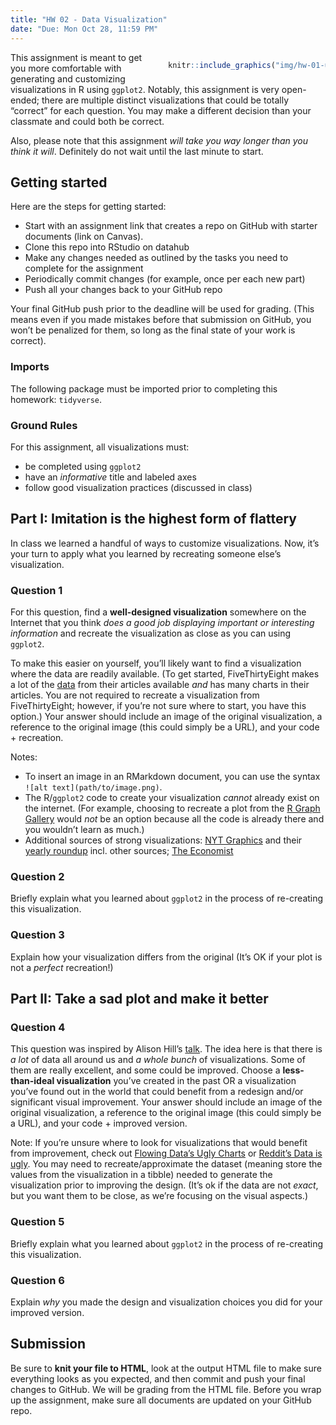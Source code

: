 ```yaml
---
title: "HW 02 - Data Visualization"
date: "Due: Mon Oct 28, 11:59 PM"
---
```


::: {style="float:right;position: relative; margin-left: 20px; max-width: 50%"}
```r
knitr::include_graphics("img/hw-01-ugly-chart.png")
```
:::

This assignment is meant to get you more comfortable with generating and customizing visualizations in R using `ggplot2`. Notably, this assignment is very open-ended; there are multiple distinct visualizations that could be totally "correct" for each question. You may make a different decision than your classmate and could both be correct.

Also, please note that this assignment *will take you way longer than you think it will*. Definitely do not wait until the last minute to start.

## Getting started

Here are the steps for getting started:

-   Start with an assignment link that creates a repo on GitHub with starter documents (link on Canvas).
-   Clone this repo into RStudio on datahub
-   Make any changes needed as outlined by the tasks you need to complete for the assignment
-   Periodically commit changes (for example, once per each new part)
-   Push all your changes back to your GitHub repo

Your final GitHub push prior to the deadline will be used for grading. (This means even if you made mistakes before that submission on GitHub, you won't be penalized for them, so long as the final state of your work is correct).

### Imports

The following package must be imported prior to completing this homework: `tidyverse`.

### Ground Rules

For this assignment, all visualizations must:

-   be completed using `ggplot2`
-   have an *informative* title and labeled axes
-   follow good visualization practices (discussed in class)

## Part I: Imitation is the highest form of flattery

In class we learned a handful of ways to customize visualizations. Now, it's your turn to apply what you learned by recreating someone else's visualization.

### Question 1

For this question, find a **well-designed visualization** somewhere on the Internet that you think *does a good job displaying important or interesting information* and recreate the visualization as close as you can using `ggplot2`. 

To make this easier on yourself, you'll likely want to find a visualization where the data are readily available. (To get started, FiveThirtyEight makes a lot of the [data](https://data.fivethirtyeight.com/) from their articles available *and* has many charts in their articles. You are not required to recreate a visualization from FiveThirtyEight; however, if you're not sure where to start, you have this option.) Your answer should include an image of the original visualization, a reference to the original image (this could simply be a URL), and your code + recreation.

Notes:

-   To insert an image in an RMarkdown document, you can use the syntax `![alt text](path/to/image.png)`.
-   The R/`ggplot2` code to create your visualization *cannot* already exist on the internet. (For example, choosing to recreate a plot from the [R Graph Gallery](https://r-graph-gallery.com/density_mirror_ggplot2.html) would *not* be an option because all the code is already there and you wouldn't learn as much.)
-   Additional sources of strong visualizations: [NYT Graphics](https://www.nytimes.com/spotlight/graphics) and their [yearly roundup](https://www.nytimes.com/interactive/2023/us/2023-year-in-graphics.html) incl. other sources; [The Economist](https://www.economist.com/graphic-detail)

### Question 2

Briefly explain what you learned about `ggplot2` in the process of re-creating this visualization.

### Question 3

Explain how your visualization differs from the original (It's OK if your plot is not a *perfect* recreation!)

## Part II: Take a sad plot and make it better

### Question 4

This question was inspired by Alison Hill's [talk](https://www.apreshill.com/talk/2018-ohsu-sad-plot-better/). The idea here is that there is *a lot* of data all around us and *a whole bunch* of visualizations. Some of them are really excellent, and some could be improved. Choose a **less-than-ideal visualization** you've created in the past OR a visualization you've found out in the world that could benefit from a redesign and/or significant visual improvement. Your answer should include an image of the original visualization, a reference to the original image (this could simply be a URL), and your code + improved version.

Note: If you're unsure where to look for visualizations that would benefit from improvement, check out [Flowing Data's Ugly Charts](https://flowingdata.com/category/visualization/ugly-visualization/) or [Reddit's Data is ugly](https://www.reddit.com/r/dataisugly/). You may need to recreate/approximate the dataset (meaning store the values from the visualization in a tibble) needed to generate the visualization prior to improving the design. (It's ok if the data are not *exact*, but you want them to be close, as we're focusing on the visual aspects.)

### Question 5

Briefly explain what you learned about `ggplot2` in the process of re-creating this visualization.

### Question 6

Explain *why* you made the design and visualization choices you did for your improved version.

## Submission

Be sure to **knit your file to HTML**, look at the output HTML file to make sure everything looks as you expected, and then commit and push your final changes to GitHub. We will be grading from the HTML file. Before you wrap up the assignment, make sure all documents are updated on your GitHub repo.
